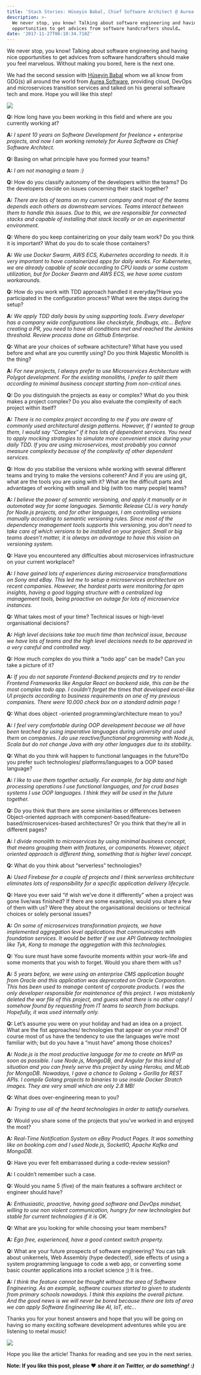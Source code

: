 ```yaml
---
title: 'Stack Stories: Hüseyin Babal, Chief Software Architect @ Aurea'
description: >-
  We never stop, you know! Talking about software engineering and having nice
  opportunities to get advices from software handcrafters should…
date: '2017-11-27T06:10:34.718Z'
---
```


We never stop, you know! Talking about software engineering and having nice opportunities to get advices from software handcrafters should make you feel marvelous. Without making you bored, here is the next one.

We had the second session with [Hüseyin Babal](https://twitter.com/huseyinbabal) whom we all know from GDG(s) all around the world from [Aurea Software](https://twitter.com/AureaSoftware), providing cloud, DevOps and microservices transition services and talked on his general software tech and more. Hope you will like this step!

![](https://cdn-images-1.medium.com/max/800/1*tZfMoKDdAozNMJRg4ushmg.jpeg)

**Q:** How long have you been working in this field and where are you currently working at?

**A:** _I spent 10 years on Software Development for freelance + enterprise projects, and now I am working remotely for Aurea Software as Chief Software Architect._

**Q:** Basing on what principle have you formed your teams?

**A:** _I am not managing a team :)_

**Q:** How do you classify autonomy of the developers within the teams? Do the developers decide on issues concerning their stack together?

**A:** _There are lots of teams on my current company and most of the teams depends each others as downstream services. Teams interact between them to handle this issues. Due to this, we are responsible for connected stacks and capable of installing that stack locally or on an experimental environment._

**Q:** Where do you keep containerizing on your daily team work? Do you think it is important? What do you do to scale those containers?

**A:** _We use Docker Swarm, AWS ECS, Kubernetes according to needs. It is very important to have containerized apps for daily works. For Kubernetes, we are already capable of scale according to CPU loads or some custom utilization, but for Docker Swarm and AWS ECS, we have some custom workarounds._

**Q:** How do you work with TDD approach handled it everyday?Have you participated in the configuration process? What were the steps during the setup?

**A:** _We apply TDD daily basis by using supporting tools. Every developer has a company wide configurations like checkstyle, findbugs, etc… Before creating a PR, you need to have all conditions met and reached the Jenkins threshold. Review process done on Github Enterprise._

**Q:** What are your choices of software achitecture? What have you used before and what are you curently using? Do you think Majestic Monolith is the thing?

**A:** _For new projects, I always prefer to use Microservices Architecture with Polygot development. For the existing monoliths, I prefer to split them according to minimal business concept starting from non-critical ones._

**Q:** Do you distinguish the projects as easy or complex? What do you think makes a project complex? Do you also evaluate the complexity of each project within itself?

**A:** _There is no complex project according to me if you are aware of commonly used architectural design patterns. However, If I wanted to group them, I would say “Complex” if it has lots of dependent services. You need to apply mocking strategies to simulate more convenient stack during your daily TDD. If you are using microservices, most probably you cannot measure complexity because of the complexity of other dependent services._

**Q:** How do you stabilise the versions while working with several different teams and trying to make the versions coherent? And if you are using git, what are the tools you are using with it? What are the difficult parts and advantages of working with small and big (with too many people) teams?

**A:** _I believe the power of semantic versioning, and apply it manually or in automated way for some languages. Semantic Release CLI is very handy for Node.js projects, and for other languages, I am controlling versions manually according to semantic versioning rules. Since most of the dependency management tools supports this versioning, you don’t need to take care of which versions to be installed on your project. Small or big teams doesn’t matter, it is always an advantage to have this vision on versioning system._

**Q:** Have you encountered any difficulties about microservices infrastructure on your current workplace?

**A:** _I have gained lots of experiences during microservice transformations on Sony and eBay. This led me to setup a microservices architecture on recent companies. However, the hardest parts were monitoring for apm insights, having a good logging structure with a centralized log management tools, being proactive on outage for lots of microservice instances._

**Q:** What takes most of your time? Technical issues or high-level organisational decisions?

**A:** _High level decisions take too much time than technical issue, because we have lots of teams and the high level decisions needs to be approved in a very careful and controlled way._

**Q:** How much complex do you think a “todo app” can be made? Can you take a picture of it?

**A:** _If you do not separate Frontend-Backend projects and try to render Frontend Frameworks like Angular React on backend side, this can be the most complex todo app. I couldn’t forget the times that developed excel-like UI projects according to business requirements on one of my previous companies. There were 10.000 check box on a standard admin page !_

**Q:** What does object -oriented programming/architecture mean to you?

**A:** _I feel very comfortable during OOP development because we all have been teached by using imperative languages during university and used them on companies. I do use reactive/functional programming with Node.js, Scala but do not change Java with any other languages due to its stability._

**Q:** What do you think will happen to functional languages in the future?Do you prefer such technologies/ platforms/languages to a OOP based language?

**A:** _I like to use them together actually. For example, for big data and high processing operations I use functional languages, and for crud bases systems I use OOP languages. I think they will be used in the future together._

**Q:** Do you think that there are some similarities or differences between Object-oriented approach with component-based/feature-based/microservices-based architectures? Or you think that they’re all in different pages?

**A:** _I divide monolith to microservices by using minimal business concept, that means grouping them with features, or components. However, object oriented approach is different thing, something that is higher level concept._

**Q:** What do you think about “serverless” technologies?

**A:** _Used Firebase for a couple of projects and I think serverless architecture eliminates lots of responsibility for a specific application delivery lifecycle._

**Q:** Have you ever said “if wish we’ve done it differently” when a project was gone live/was finished? If there are some examples, would you share a few of them with us? Were they about the organisational decisions or technical choices or solely personal issues?

**A:** _On some of microservices transformation projects, we have implemented aggregation level applications that communicates with foundation services. It would be better if we use API Gateway technologies like Tyk, Kong to manage the aggregation with this technologies._

**Q:** You sure must have some favourite moments within your work-life and some moments that you wish to forget. Would you share them with us?

**A:** _5 years before, we were using an enterprise CMS application bought from Oracle and this application was deprecated on Oracle Corporation. This has been used to manage content of corporate products. I was the only developer responsible for maintenance of this project. I was mistakenly deleted the war file of this project, and guess what there is no other copy! I somehow found by requesting from IT teams to search from backups. Hopefully, it was used internally only._

**Q:** Let’s assume you were on your holiday and had an idea on a project. What are the fist approaches/ technologies that appear on your mind? Of course most of us have the tendency to use the languages we’re most familiar with; but do you have a “must have” among those choices?

**A:** _Node.js is the most productive language for me to create an MVP as soon as possible. I use Node.js, MongoDB, and Angular for this kind of situation and you can freely serve this project by using Heroku, and MLab for MongoDB. Nowadays, I gave a chance to Golang + Gorilla for REST APIs. I compile Golang projects to binaries to use inside Docker Stratch images. They are very small which are only 2.8 MB!_

**Q:** What does over-engineering mean to you?

**A:** _Trying to use all of the heard technologies in order to satisfy ourselves._

**Q:** Would you share some of the projects that you’ve worked in and enjoyed the most?

**A:** _Real-Time Notification System on eBay Product Pages. It was something like on booking.com and I used Node.js, SocketIO, Apache Kafka and MongoDB._

**Q:** Have you ever felt embarrassed during a code-review session?

**A:** I couldn’t remember such a case.

**Q:** Would you name 5 (five) of the main features a software architect or engineer should have?

**A:** _Enthusiastic, proactive, having good software and DevOps mindset, willing to use non violent communication, hungry for new technologies but stable for current technologies if it is OK._

**Q:** What are you looking for while choosing your team members?

**A:** _Ego free, experienced, have a good context switch property._

**Q:** What are your future prospects of software engineering? You can talk about unikernels, Web Assembly (hype dedected!), side effects of using a system programming language to code a web app, or converting some basic counter applications into a rocket science ;) It is free..

**A:** _I think the feature cannot be thought without the area of Software Engineering. As an example, software courses started to given to students from primary schools nowadays. I think this explains the overall picture. And the good news is we will never be bored because there are lots of area we can apply Software Engineering like AI, IoT, etc…_

Thanks you for your honest answers and hope that you will be going on having so many exciting software development adventures while you are listening to metal music!

![](https://cdn-images-1.medium.com/max/800/1*oIfCVpFmKMgXcq8jSvS4WA.jpeg)

Hope you like the article! Thanks for reading and see you in the next series.

**Note: If you like this post, please** ❤  **_share it on Twitter, or do something! :)_**